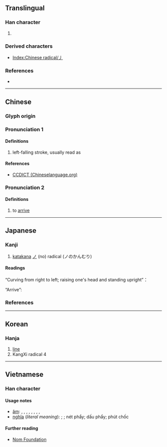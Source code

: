 {{character info/new}}
==Translingual==
{{stroke order|type=animate}}

===Han character===
{{Han char|rn=4|rad=丿|as=00|sn=1|four=20000|canj=H,XH}}

# {{mul-kangxi radical-def}}

===Derived characters===
* [[Index:Chinese radical/丿]]

===References===
* {{Han ref|kx=0081.060|dkj=00106|dj=0164.070|hdz=10031.020|uh=4E3F|ud=20031}}

----

==Chinese==
{{zh-forms}}

===Glyph origin===
{{Han etyl}}

===Pronunciation 1===
{{zh-pron
|m=piě
|c=pit3
|h=pfs=phiet
|mn=phiat
|w=
|mc=2
|oc=1
|ma=|ma2=
|cat=n
}}

====Definitions====
{{zh-hanzi}}

# left-falling stroke, usually read as {{zh-l|*撇}}

====References====
* [http://www.chineselanguage.org/dictionaries/?mode=view&module=chardict&query=%E4%B8%BF CCDICT (Chineselanguage.org)]

===Pronunciation 2===
{{zh-pron
|m=yì
|mc=1
|oc=2
}}

====Definitions====
{{zh-hanzi}}

# to [[arrive]]

----

==Japanese==

===Kanji===
{{ja-kanji|grade=r|rs=丿00}}

# [[katakana]] [[ノ]] (no) radical (ノのかんむり)

====Readings====
{{ja-readings
|nanori=の
}}

“Curving from right to left; raising one's head and standing upright”：
{{ja-readings
|goon=へち, よう<えう
|kanon=へつ, よう<えう
}}

“Arrive”:
{{ja-readings
|goon=えい
|kanon=えい
|kun=いた-る
}}

===References===
{{ja-kref
|jis=5028
|ku=4808
|shift=98A6
|euc=D0A8
|freq=''radical''
|nelson=''not listed''
|newnelson=39
|halpern=3345
|kld=''not listed''
|heisig=''not listed''
|tuttle=0a1.2
}}

----

==Korean==

===Hanja===
{{ko-hanja|hangeul=별}}

# [[line]]
# KangXi radical 4

----

==Vietnamese==

===Han character===
{{vi-readings|rs=丿00|hanviet=phết, phảy, phiết, phiệt, phút, phịch, triệt, thiên, phét}}

====Usage notes====
* [[音読|âm]]: {{l|vi|phiết}}, {{l|vi|triệt}}, {{l|vi|phiệt}}, {{l|vi|phảy}}, {{l|vi|phết}}, {{l|vi|thiên}}, {{l|vi|phút}}, {{l|vi|phét}}, {{l|vi|phịch}}
* [[意義|nghĩa]] (''literal meaning''): {{l|vi|phết}}; {{l|vi|phiết}}; nét phẩy; dấu phẩy; phút chốc

====Further reading====
* [http://nomfoundation.org/common/nom_details.php?codepoint=4e3f Nom Foundation]